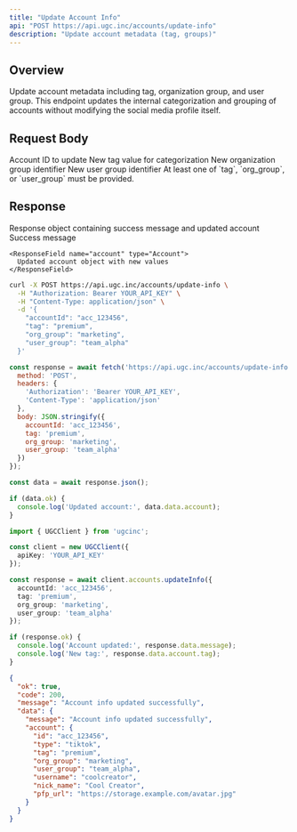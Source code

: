 ```yaml
---
title: "Update Account Info"
api: "POST https://api.ugc.inc/accounts/update-info"
description: "Update account metadata (tag, groups)"
---
```


## Overview

Update account metadata including tag, organization group, and user group. This endpoint updates the internal categorization and grouping of accounts without modifying the social media profile itself.

## Request Body

<ParamField body="accountId" type="string" required>
  Account ID to update
</ParamField>

<ParamField body="tag" type="string">
  New tag value for categorization
</ParamField>

<ParamField body="org_group" type="string">
  New organization group identifier
</ParamField>

<ParamField body="user_group" type="string">
  New user group identifier
</ParamField>

<Note>
  At least one of `tag`, `org_group`, or `user_group` must be provided.
</Note>

## Response

<ResponseField name="data" type="object">
  Response object containing success message and updated account
  
  <Expandable title="Response properties">
    <ResponseField name="message" type="string">
      Success message
    </ResponseField>
    
    <ResponseField name="account" type="Account">
      Updated account object with new values
    </ResponseField>
  </Expandable>
</ResponseField>

<RequestExample>

```bash cURL
curl -X POST https://api.ugc.inc/accounts/update-info \
  -H "Authorization: Bearer YOUR_API_KEY" \
  -H "Content-Type: application/json" \
  -d '{
    "accountId": "acc_123456",
    "tag": "premium",
    "org_group": "marketing",
    "user_group": "team_alpha"
  }'
```

```javascript JavaScript
const response = await fetch('https://api.ugc.inc/accounts/update-info', {
  method: 'POST',
  headers: {
    'Authorization': 'Bearer YOUR_API_KEY',
    'Content-Type': 'application/json'
  },
  body: JSON.stringify({
    accountId: 'acc_123456',
    tag: 'premium',
    org_group: 'marketing',
    user_group: 'team_alpha'
  })
});

const data = await response.json();

if (data.ok) {
  console.log('Updated account:', data.data.account);
}
```

```typescript React
import { UGCClient } from 'ugcinc';

const client = new UGCClient({
  apiKey: 'YOUR_API_KEY'
});

const response = await client.accounts.updateInfo({
  accountId: 'acc_123456',
  tag: 'premium',
  org_group: 'marketing',
  user_group: 'team_alpha'
});

if (response.ok) {
  console.log('Account updated:', response.data.message);
  console.log('New tag:', response.data.account.tag);
}
```

</RequestExample>

<ResponseExample>

```json Success Response
{
  "ok": true,
  "code": 200,
  "message": "Account info updated successfully",
  "data": {
    "message": "Account info updated successfully",
    "account": {
      "id": "acc_123456",
      "type": "tiktok",
      "tag": "premium",
      "org_group": "marketing",
      "user_group": "team_alpha",
      "username": "coolcreator",
      "nick_name": "Cool Creator",
      "pfp_url": "https://storage.example.com/avatar.jpg"
    }
  }
}
```

</ResponseExample>

